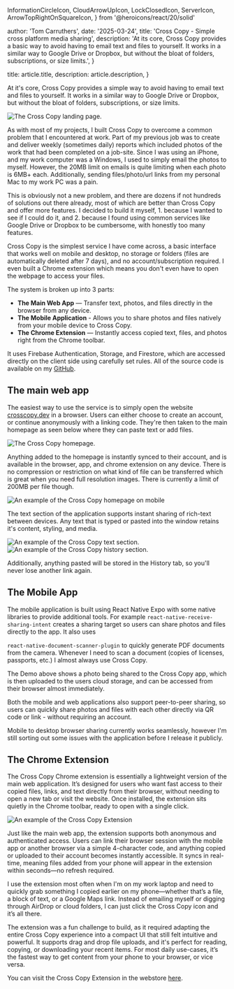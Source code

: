 
  InformationCircleIcon,
  CloudArrowUpIcon,
  LockClosedIcon,
  ServerIcon,
  ArrowTopRightOnSquareIcon,
} from '@heroicons/react/20/solid'

  author: 'Tom Carruthers',
  date: '2025-03-24',
  title: 'Cross Copy - Simple cross platform media sharing',
  description:
    'At its core, Cross Copy provides a basic way to avoid having to email text and files to yourself. It works in a similar way to Google Drive or Dropbox, but without the bloat of folders, subscriptions, or size limits.',
}

  title: article.title,
  description: article.description,
}


At it's core, Cross Copy provides a simple way to avoid having
to email text and files to yourself. It works in a similar way to
Google Drive or Dropbox, but without the bloat of folders,
subscriptions, or size limits.

<Image src={hero} alt="The Cross Copy landing page." />

As with most of my projects, I built Cross Copy to overcome a
common problem that I encountered at work. Part of my previous job
was to create and deliver weekly (sometimes daily) reports which
included photos of the work that had been completed on a job-site.
Since I was using an iPhone, and my work computer was a Windows, I
used to simply email the photos to myself. However, the 20MB limit
on emails is quite limiting when each photo is 6MB+ each.
Additionally, sending files/photo/url links from my personal Mac
to my work PC was a pain.

This is obviously not a new problem, and there are dozens if not
hundreds of solutions out there already, most of which are better
than Cross Copy and offer more features. I decided to build it
myself, 1. because I wanted to see if I could do it, and 2.
because I found using common services like Google Drive or Dropbox
to be cumbersome, with honestly too many features.

Cross Copy is the simplest service I have come across, a basic
interface that works well on mobile and desktop, no storage or
folders (files are automatically deleted after 7 days), and no
account/subscription required. I even built a Chrome extension
which means you don't even have to open the webpage to access your
files.

The system is broken up into 3 parts:

<ul className="mt-6 space-y-6">
  <li className="flex items-center gap-3">
    <span>
      <strong className="font-semibold">The Main Web App</strong> — Transfer
      text, photos, and files directly in the browser from any device.
    </span>
  </li>
  <li className="flex items-center gap-4">
    <span>
      <strong className="font-semibold">The Mobile Application</strong> - Allows
      you to share photos and files natively from your mobile device to Cross
      Copy.
    </span>
  </li>
  <li className="flex items-center gap-4">
    <span>
      <strong className="font-semibold">The Chrome Extension</strong> —
      Instantly access copied text, files, and photos right from the Chrome
      toolbar.
    </span>
  </li>
</ul>

It uses Firebase Authentication, Storage, and Firestore, which are
accessed directly on the client side using carefully set rules.
All of the source code is available on my <a href="https://github.com/Cedarche/CrossCopy" target="_blank">GitHub</a>.

## The main web app

The easiest way to use the service is to simply open the website <a href="https://crosscopy.dev/" target="_blank">crosscopy.dev</a> in a browser. Users can either choose to create an account, or continue anonymously with a linking code. They're then taken to the main homepage as seen below where they can paste text or add files.

<Image src={dashboard_example} alt="The Cross Copy homepage." />

Anything added to the homepage is instantly synced to their account, and is available in the browser, app, and chrome extension on any device. There is no compression or restriction on what kind of file can be transferred which is great when you need full resolution images. There is currently a limit of 200MB per file though.

<div className="flex flex-col items-center justify-center">
  <Image
    src={mobile_example}
    alt="An example of the Cross Copy homepage on mobile"
    className="h-[600px] w-auto"
  />
</div>

The text section of the application supports instant sharing of rich-text
between devices. Any text that is typed or pasted into the window retains
it's content, styling, and media.

<div className="flex flex-row items-center justify-center gap-x-4">
  <Image
    src={text_example}
    alt="An example of the Cross Copy text section."
    className="h-[500px] w-auto rounded-sm"
  />
  <Image
    src={history_example}
    alt="An example of the Cross Copy history section."
    className="h-[500px] w-auto rounded-sm"
  />
</div>

Additionally, anything pasted will be stored in the History tab, so you'll
never lose another link again.

## The Mobile App

The mobile application is built using React Native Expo with some native
libraries to provide additional tools. For example <code>react-native-receive-sharing-intent</code> creates a sharing target so users can share
photos and files directly to the app. It also uses

<code>react-native-document-scanner-plugin</code> to quickly generate PDF
documents from the camera. Whenever I need to scan a document (copies of
licenses, passports, etc.) I almost always use Cross Copy.

<div className="flex flex-col items-center justify-center">
  <VideoPlayer src="/CC_App_Example.mp4" />
</div>

The Demo above shows a photo being shared to the Cross Copy app, which
is then uploaded to the users cloud storage, and can be accessed from
their browser almost immediately.

Both the mobile and web applications also support peer-to-peer sharing,
so users can quickly share photos and files with each other directly via
QR code or link - without requiring an account.

Mobile to desktop browser sharing currently works seamlessly, however
I'm still sorting out some issues with the application before I release
it publicly.

## The Chrome Extension

The Cross Copy Chrome extension is essentially a lightweight version
of the main web application. It’s designed for users who want fast access
to their copied files, links, and text directly from their browser,
without needing to open a new tab or visit the website. Once installed,
the extension sits quietly in the Chrome toolbar, ready to open with a
single click.

<div className="flex flex-col items-center justify-center">
  <Image
    src={extension_example}
    alt="An example of the Cross Copy Extension"
    className="h-auto w-[300px] rounded-sm"
  />
</div>

Just like the main web app, the extension supports both anonymous and
authenticated access. Users can link their browser session with the
mobile app or another browser via a simple 4-character code, and
anything copied or uploaded to their account becomes instantly
accessible. It syncs in real-time, meaning files added from your
phone will appear in the extension within seconds—no refresh required.

I use the extension most often when I'm on my work laptop and need
to quickly grab something I copied earlier on my phone—whether that’s
a file, a block of text, or a Google Maps link. Instead of emailing
myself or digging through AirDrop or cloud folders, I can just click
the Cross Copy icon and it’s all there.

The extension was a fun challenge to build, as it required adapting
the entire Cross Copy experience into a compact UI that still felt
intuitive and powerful. It supports drag and drop file uploads, and
it's perfect for reading, copying, or downloading your recent items.
For most daily use-cases, it’s the fastest way to get content from
your phone to your browser, or vice versa.

You can visit the Cross Copy Extension in the webstore <a href="https://chromewebstore.google.com/detail/cross-copy/klbdmjmclllnpfedhjghiglcbmnianbo" target="_blank">here</a>.
